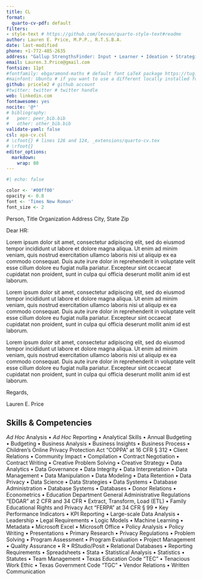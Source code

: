 ```yaml
---
title: CL
format:
  quarto-cv-pdf: default
filters:
- style-text # https://github.com/leovan/quarto-style-text#readme
author: Lauren E. Price, M.P.P., R.T.S.B.A.
date: last-modified
phone: +1-772-485-2635
address: "Gallup StrengthsFinder: Input • Learner • Ideation • Strategic • Intellection"
email: Lauren.3.Price@gmail.com
fontsize: 11pt
#fontfamily: ebgaramond-maths # default font LaTeX package https://tug.org/FontCatalogue/about.html
#mainfont: Ubuntu # if you want to use a different locally installed font
github: pricele2 # github account
#twitter: twitter # twitter handle
web: linkedin.com 
fontawesome: yes
nocite: '@*'
# bibliography: 
#   peer: peer_bib.bib
#   other: other_bib.bib
validate-yaml: false
csl: apa-cv.csl
# \cfoot{} # lines 126 and 124, _extensions/quarto-cv.tex
# \rfoot{}
editor_options:
  markdown:
    wrap: 80
---
```


```r
#| echo: false

color <- '#00ff00' 
opacity <- 0.8
font <- 'Times New Roman'
font_size <- 2
```

\vspace{8 mm}

\apstylekinda\today

Person, Title 
Organization 
Address 
City, State Zip

Dear HR:

Lorem ipsum dolor sit amet, consectetur adipiscing elit, sed do eiusmod tempor
incididunt ut labore et dolore magna aliqua. Ut enim ad minim veniam, quis
nostrud exercitation ullamco laboris nisi ut aliquip ex ea commodo consequat.
Duis aute irure dolor in reprehenderit in voluptate velit esse cillum dolore eu
fugiat nulla pariatur. Excepteur sint occaecat cupidatat non proident, sunt in
culpa qui officia deserunt mollit anim id est laborum.

Lorem ipsum dolor sit amet, consectetur adipiscing elit, sed do eiusmod tempor
incididunt ut labore et dolore magna aliqua. Ut enim ad minim veniam, quis
nostrud exercitation ullamco laboris nisi ut aliquip ex ea commodo consequat.
Duis aute irure dolor in reprehenderit in voluptate velit esse cillum dolore eu
fugiat nulla pariatur. Excepteur sint occaecat cupidatat non proident, sunt in
culpa qui officia deserunt mollit anim id est laborum.

Lorem ipsum dolor sit amet, consectetur adipiscing elit, sed do eiusmod tempor
incididunt ut labore et dolore magna aliqua. Ut enim ad minim veniam, quis
nostrud exercitation ullamco laboris nisi ut aliquip ex ea commodo consequat.
Duis aute irure dolor in reprehenderit in voluptate velit esse cillum dolore eu
fugiat nulla pariatur. Excepteur sint occaecat cupidatat non proident, sunt in
culpa qui officia deserunt mollit anim id est laborum.

Regards,

Lauren E. Price

::: {.style-text color="`{r} color`"}
# Skills & Competencies

*Ad Hoc* Analysis • *Ad Hoc* Reporting • Analytical Skills • Annual Budgeting •
Budgeting • Business Analysis • Business Insights • Business Process •
Children’s Online Privacy Protection Act "COPPA" at 16 CFR § 312 • Client
Relations • Community Impact • Compilation • Contract Negotiation • Contract
Writing • Creative Problem Solving • Creative Strategy • Data Analytics • Data
Governance • Data Integrity • Data Interpretation • Data Management • Data
Manipulation • Data Modeling • Data Retention • Data Privacy • Data Science •
Data Strategies • Data Systems • Database Administration • Database Systems •
Databases • Donor Relations • Econometrics • Education Department General
Administrative Regulations "EDGAR" at 2 CFR and 34 CFR • Extract, Transform,
Load (ETL) • Family Educational Rights and Privacy Act "FERPA" at 34 CFR § 99 •
Key Performance Indicators • KPI Reporting • Large-scale Data Analysis •
Leadership • Legal Requirements • Logic Models • Machine Learning • Metadata •
Microsoft Excel • Microsoft Office • Policy Analysis • Policy Writing •
Presentations • Primary Research • Privacy Regulations • Problem Solving •
Program Assessment • Program Evaluation • Project Management • Quality Assurance
• R • RStudio/Posit • Relational Databases • Reporting Requirements •
Spreadsheets • Stata • Statistical Analysis • Statistics • Statutes • Team
Management • Texas Education Code "TEC" • Tenacious Work Ethic • Texas
Government Code "TGC" • Vendor Relations • Written Communication
:::
